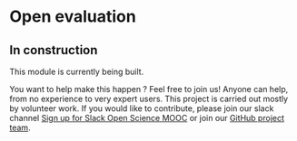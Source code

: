 # Open evaluation {#module7}

## In construction

This module is currently being built. 

You want to help make this happen ? Feel free to join us! Anyone can help, from no experience to very expert users. This project is carried out mostly by volunteer work. If you would like to contribute, please join our slack channel [Sign up for Slack Open Science MOOC](https://osmooc.herokuapp.com/) or join our [GitHub project team](https://open-science-mooc-invite.herokuapp.com/).
